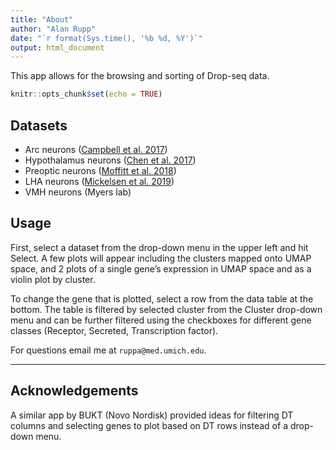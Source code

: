 ```yaml
---
title: "About"
author: "Alan Rupp"
date: "`r format(Sys.time(), '%b %d, %Y')`"
output: html_document
---
```


This app allows for the browsing and sorting of Drop-seq data. 

```r
knitr::opts_chunk$set(echo = TRUE)
```

## Datasets
* Arc neurons ([Campbell et al. 2017](https://www.nature.com/articles/nn.4495))
* Hypothalamus neurons ([Chen et al. 2017](https://doi.org/10.1016/j.celrep.2017.03.004))
* Preoptic neurons ([Moffitt et al. 2018](https://science.sciencemag.org/content/362/6416/eaau5324))
* LHA neurons ([Mickelsen et al. 2019](https://www.nature.com/articles/s41593-019-0349-8))
* VMH neurons (Myers lab)

## Usage
First, select a dataset from the drop-down menu in the upper left and hit Select. A few plots will appear including the clusters mapped onto UMAP space, and 2 plots of a single gene's expression in UMAP space and as a violin plot by cluster. 

To change the gene that is plotted, select a row from the data table at the bottom. The table is filtered by selected cluster from the Cluster drop-down menu and can be further filtered using the checkboxes for different gene classes (Receptor, Secreted, Transcription factor).

For questions email me at `ruppa@med.umich.edu`.

---

## Acknowledgements
A similar app by BUKT (Novo Nordisk) provided ideas for filtering DT columns and selecting genes to plot based on DT rows instead of a drop-down menu.